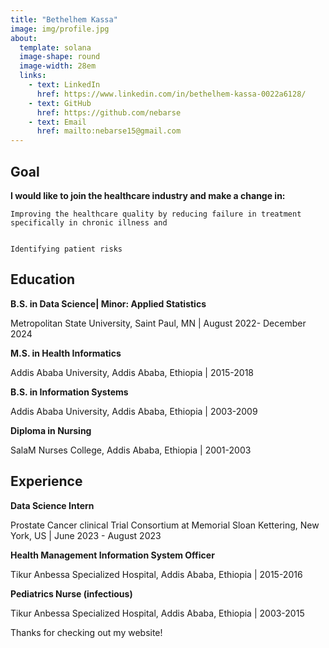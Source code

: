 ```yaml
---
title: "Bethelhem Kassa"
image: img/profile.jpg
about:
  template: solana
  image-shape: round
  image-width: 28em
  links:
    - text: LinkedIn
      href: https://www.linkedin.com/in/bethelhem-kassa-0022a6128/
    - text: GitHub
      href: https://github.com/nebarse
    - text: Email
      href: mailto:nebarse15@gmail.com
---
```


:::{#me}

## Goal

**I would like to join the healthcare industry and make a change in:**

    Improving the healthcare quality by reducing failure in treatment specifically in chronic illness and
    
    
    Identifying patient risks 

## Education

**B.S. in  Data Science| Minor: Applied Statistics**

Metropolitan State University, Saint Paul, MN | August 2022- December 2024

**M.S. in Health Informatics**

Addis Ababa University, Addis Ababa, Ethiopia | 2015-2018

**B.S. in Information Systems**

Addis Ababa University, Addis Ababa, Ethiopia | 2003-2009

**Diploma in Nursing**

SalaM Nurses College, Addis Ababa, Ethiopia | 2001-2003

## Experience

**Data Science Intern**

Prostate Cancer clinical Trial Consortium at Memorial Sloan Kettering, 
New York, US | June 2023 - August 2023

**Health Management Information System Officer**

Tikur Anbessa Specialized Hospital, Addis Ababa, Ethiopia | 2015-2016              

**Pediatrics Nurse (infectious)	**	

Tikur Anbessa Specialized Hospital, Addis Ababa, Ethiopia | 2003-2015                                                                                  



:::

Thanks for checking out my website!

